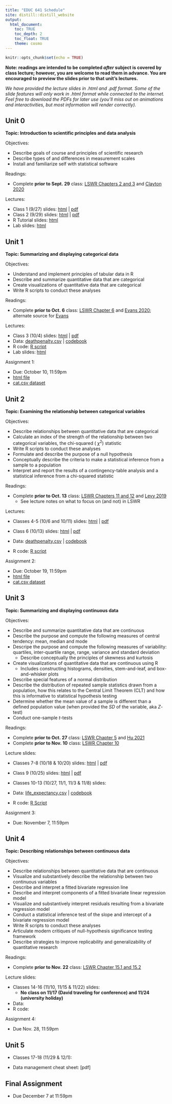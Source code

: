 ```yaml
---
title: "EDUC 641 Schedule"
site: distill::distill_website
output:
  html_document:
    toc: TRUE
    toc_depth: 2
    toc_float: TRUE
    theme: cosmo
---
```


```r
knitr::opts_chunk$set(echo = TRUE)
```

**Note: readings are intended to be completed *after* subject is covered by class lecture; however, you are welcome to read them in advance. You are encouraged to preview the slides prior to that unit's lectures.**

*We have provided the lecture slides in .html and .pdf format. Some of the slide features will only work in .html format while connected to the internet. Feel free to download the PDFs for later use (you'll miss out on animations and interactivities, but most information will render correctly).*

## Unit 0

**Topic: Introduction to scientific principles and data analysis**

Objectives:

- Describe goals of course and principles of scientific research
- Describe types of and differences in measurement scales
- Install and familiarize self with statistical software

Readings: 

- Complete **prior to Sept. 29** class: [LSWR Chapters 2 and 3](https://learningstatisticswithr.com/lsr-0.6.pdf) and [Clayton 2020](https://nautil.us/how-eugenics-shaped-statistics-238014/)

Lectures:

- Class 1 (9/27) slides: [html](./slides/EDUC641_1_intro.html) | [pdf](./slides/EDUC641_1_intro.pdf)
- Class 2 (9/29) slides: [html](./slides/EDUC641_2_measures.html) | [pdf](./slides/EDUC641_2_measures.pdf)
- R Tutorial slides: [html](./slides/tutorial.html)
- Lab slides: [html](https://claireconglizhang.github.io/my-slides/EDUC64122F/lab1.html)

## Unit 1 

**Topic: Summarizing and displaying categorical data**

Objectives:

- Understand and implement principles of tabular data in R
- Describe and summarize quantitative data that are categorical
- Create visualizations of quantitative data that are categorical
- Write R scripts to conduct these analyses

Readings: 

- Complete **prior to Oct. 6** class: [LSWR Chapter 6](https://learningstatisticswithr.com/lsr-0.6.pdf) and [Evans 2020](https://www.newstatesman.com/uncategorized/2020/07/ra-fisher-and-science-hatred); alternate source for [Evans](./assignments/evans_2020.pdf)

Lectures: 

- Class 3 (10/4) slides: [html](./slides/EDUC641_3_categdescr.html) | [pdf](./slides/EDUC641_3_categdescr.pdf)
- Data: [deathpenalty.csv](./data/deathpenalty.csv) | [codebook](./data/deathpenalty_codebook.pdf)
- R code: [R script](./slides/EDUC641_3_code.R)
- Lab slides: [html](https://claireconglizhang.github.io/my-slides/EDUC64122F/lab2.html#1)

Assignment 1: 

- Due: October 10, 11:59pm
- [html file](./assignments/assignment01.html)
- [cat.csv dataset](./data/cat.csv)

## Unit 2

**Topic: Examining the relationship between categorical variables**

Objectives:

 * Describe relationships between quantitative data that are categorical
 * Calculate an index of the strength of the relationship between two categorical variables, the chi-squared ( $\chi^2$) statistic
 * Write R scripts to conduct these analyses
 * Formulate and describe the purpose of a null hypothesis
 * Conceptually describe the criteria to make a statistical inference from a sample to a population
 * Interpret and report the results of a contingency-table analysis and a statistical inference from a chi-squared statistic

Readings: 

- Complete **prior to Oct. 13** class: [LSWR Chapters 11 and 12](https://learningstatisticswithr.com/lsr-0.6.pdf) and [Levy 2019](http://gppreview.com/2019/12/16/eugenics-ethics-statistical-analysis/) 
   + See lecture notes on what to focus on (and not) in LSWR

Lectures:

- Classes 4-5 (10/6 and 10/11) slides: [html](./slides/EDUC641_4_categrel.html) | [pdf](./slides/EDUC641_4_categrel.pdf)
- Class 6 (10/13) slides: [html](./slides/EDUC641_6_history.html) | [pdf](./slides/EDUC641_6_history.pdf)


- Data: [deathpenalty.csv](./data/deathpenalty.csv) | [codebook](./data/deathpenalty.csv) 
- R code: [R script](./slides/EDUC641_4_code.R)
 
Assignment 2: 

- Due: October 19, 11:59pm
- [html file](./assignments/assignment02.html)
- [cat.csv dataset](./data/cat.csv)

## Unit 3

**Topic: Summarizing and displaying continuous data**

Objectives:

- Describe and summarize quantitative data that are continuous
- Describe the purpose and compute the following measures of central tendency: mean, median and mode
- Descripe the purpose and compute the following measures of variability: quartiles, inter-quartile range, range, variance and standard deviation
  + Describe conceptually the principles of skewness and kurtosis
- Create visualizations of quantitative data that are continuous using R
  + Includes constructing histograms, densities, stem-and-leaf, and box-and-whisker plots
- Describe special features of a normal distribution
- Describe the distribution of repeated sample statistics drawn from a population, how this relates to the Central Limit Theorem (CLT) and how this is informative to statistical hypothesis testing
- Determine whether the mean value of a sample is different than a defined population value (when provided the *SD* of the variable, aka $Z$-test)
- Conduct one-sample $t$-tests

Readings: 

- Complete **prior to Oct. 27** class: [LSWR Chapter 5](https://learningstatisticswithr.com/lsr-0.6.pdf) and [Hu 2021](https://bostonreview.net/science-nature-race/lily-hu-race-policing-and-limits-social-science)
- Complete **prior to Nov. 10** class: [LSWR Chapter 10](https://learningstatisticswithr.com/lsr-0.6.pdf)


Lecture slides: 

- Classes 7-8 (10/18 & 10/20) slides: [html](./slides/EDUC641_7_continuousdescr.html) | [pdf](./slides/EDUC641_7_continuousdescr.pdf)
- Class 9 (10/25) slides: [html](./slides/EDUC641_9_transformations.html) | [pdf](./slides/EDUC641_9_transformations.pdf)
- Classes 10-13 (10/27, 11/1, 11/3 & 11/8) slides: 
<!-- [html](./slides/EDUC641_10_inference.html) | [pdf](./slides/EDUC641_10_inference.pdf) -->

- Data: [life_expectancy.csv](./data/life_expectancy.csv) | [codebook](./data/life_expectancy_codebook.pdf)
- R code: [R Script](./slides/EDUC641_7_code.R)

Assignment 3: 

- Due: November 7, 11:59pm
<!-- - [html file](./assignments/assignment03.html) -->
<!-- - [cont.csv dataset](./data/cont.csv) -->


## Unit 4

**Topic: Describing relationships between continuous data**

Objectives:

- Describe relationships between quantitative data that are continuous
- Visualize and substantively describe the relationship between two continuous variables
- Describe and interpret a fitted bivariate regression line
- Describe and interpret components of a fitted bivariate linear regression model
- Visualize and substantively interpret residuals resulting from a bivariate regression model
- Conduct a statistical inference test of the slope and intercept of a bivariate regression model
- Write R scripts to conduct these analyses
- Articulate modern critiques of null-hypothesis significance testing framework
- Describe strategies to improve replicability and generalizability of quantitative research

Readings: 

- Complete **prior to Nov. 22** class: [LSWR Chapter 15.1 and 15.2](https://learningstatisticswithr.com/lsr-0.6.pdf)

Lecture slides: 

- Classes 14-16 (11/10, 11/15 & 11/22) slides: 
<!-- [html](./slides/EDUC641_14_continuousrel.html) | [pdf](./slides/EDUC641_14_continuousrel.pdf) -->
  + **No class on 11/17 (David traveling for conference) and 11/24 (university holiday)**

- Data: 
<!-- [life_expectancy.csv](./data/life_expectancy.csv) -->
- R code: 
<!-- [R script](./slides/EDUC641_14_code.R)  -->

Assignment 4: 

- Due Nov. 28, 11:59pm
<!-- - [html file](./assignments/assignment04.html) -->
<!-- - [cont.csv](./data/cont.csv) -->

## Unit 5

- Classes 17-18 (11/29 & 12/1): 
<!-- [html](./slides/EDUC641_17_critiques.html) | [pdf](./slides/EDUC641_17_critiques.pdf) -->

- Data management cheat sheet: [pdf]

## Final Assignment

 * Due December 7 at 11:59pm
 <!-- * [html file](./assignments/assignment05.html) -->
 <!-- * [ah01.csv](./data/ah01.csv); [ah02.csv](./data/ah02.csv) -->


